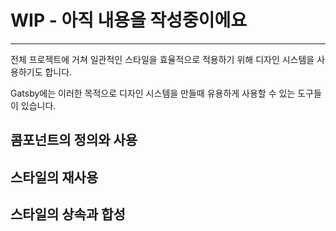 
# WIP - 아직 내용을 작성중이에요

---------------------------------------

전체 프로젝트에 거쳐 일관적인 스타일을 효율적으로 적용하기 위해 디자인 시스템을 사용하기도 합니다.

Gatsby에는 이러한 목적으로 디자인 시스템을 만들때 유용하게 사용할 수 있는 도구들이 있습니다.


## 콤포넌트의 정의와 사용

## 스타일의 재사용

## 스타일의 상속과 합성

